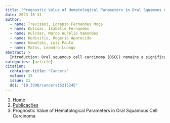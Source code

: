 ```yaml
---
title: "Prognostic Value of Hematological Parameters in Oral Squamous Cell Carcinoma"
date: 2023-10-31
author:
  - name: Trevisani, Lorenzo Fernandes Moça
  - name: Kulcsar, Isabelle Fernandes
  - name: Kulcsar, Marco Aurélio Vamondes
  - name: Dedivitis, Rogerio Aparecido
  - name: Kowalski, Luiz Paulo
  - name: Matos, Leandro Luongo
abstract: > 
  Introduction: Oral squamous cell carcinoma (OSCC) remains a significant public health concern. The variables utilized to determine appropriate treatment for this disease also represent its most unfavorable prognostic factors, with these parameters solely determined by the neoplasm and its behavior. However, a lack of well-established indices is evident in the literature that specifically relate to the patient and indicate a worse prognosis. Objective: To assess the prognostic impact of hematological indices in patients with OSCC. Methods: This retrospective cohort study included patients with oral squamous cell carcinoma (OSCC) who underwent curative-intent treatment. Treatment encompassed surgery, followed by adjuvant therapy, as necessary. Laboratory tests were conducted immediately prior to surgery, and demographic information was obtained from medical records. Results: The cohort comprised 600 patients, with 73.5% being male subjects. Adjuvant treatment was recommended for 60.3% of patients. Throughout the follow-up period, 48.8% of participants died. Univariate analysis indicated that perineural invasion, angiolymphatic invasion, pT4 tumors, lymph node metastases, extranodal extravasation, RDW textgreater 14.3%, NLR (neutrophil–lymphocyte ratio) textgreater 3.38, PLR (platelet–lymphocyte ratio) textgreater 167.3, and SII (systemic inflammatory/immune response index) textgreater 416.1 were factors associated with increased mortality. These threshold values were established through ROC curve analysis. In the multivariate analysis, angiolymphatic invasion (HR = 1.43; 95% CI: 1.076–1.925; p = 0.014), pT4a/b tumors (HR = 1.761; 95% CI: 1.327–2.337; p textless 0.001), extranodal extravasation (HR = 1.420; 95% CI: 1.047–1.926; p = 0.024), and RDW (HR = 1.541; 95% CI: 1.153–2.056; p = 0.003) were identified as independent risk factors for decreased overall survival. Conclusions: RDW textgreater 14.3% was proven to be a reliable parameter for assessing overall survival in patients with OSCC. Further studies are required to evaluate the clinical applicability of other hematological indices.
categories: [article]
citation: 
  container-title: "Cancers"
  volume: 15
  issue: 21
  doi: "10.3390/cancers15215245"
---
```


```{=html}
<nav aria-label="breadcrumb">
  <ol class="breadcrumb">
    <li class="breadcrumb-item"><a href="../../index.html">Home</a></li>
    <li class="breadcrumb-item"><a href="../index.html">Publicações</a></li>
    <li class="breadcrumb-item active" aria-current="page">Prognostic Value of Hematological Parameters in Oral Squamous Cell Carcinoma</li>
  </ol>
</nav>
```
